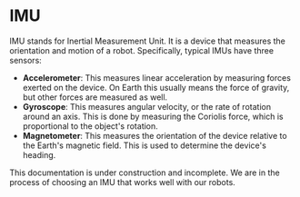 
# IMU

IMU stands for Inertial Measurement Unit. It is a device that measures the orientation and motion of a robot. Specifically, typical IMUs have three sensors:

- **Accelerometer**: This measures linear acceleration by measuring forces exerted on the device. On Earth this usually means the force of gravity, but other forces are measured as well.
- **Gyroscope**: This measures angular velocity, or the rate of rotation around an axis. This is done by measuring the Coriolis force, which is proportional to the object's rotation.
- **Magnetometer**: This measures the orientation of the device relative to the Earth's magnetic field. This is used to determine the device's heading.

<Callout type="warning" emoji="⚠️">
This documentation is under construction and incomplete. We are in the process of choosing an IMU that works well with our robots.
</Callout>
